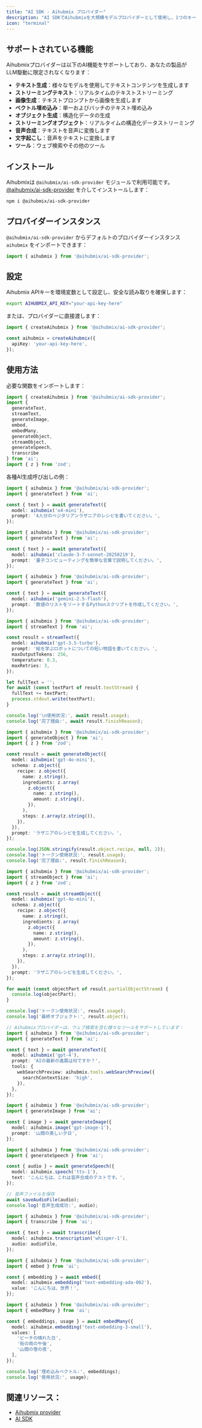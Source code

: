 ```yaml
---
title: "AI SDK - Aihubmix プロバイダー"
description: "AI SDKでAihubmixを大規模モデルプロバイダーとして使用し、1つのキーで多数のモデルにアクセスします。"
icon: "terminal"
---
```


## サポートされている機能

Aihubmixプロバイダーは以下のAI機能をサポートしており、あなたの製品がLLM駆動に限定されなくなります：

- **テキスト生成**：様々なモデルを使用してテキストコンテンツを生成します
- **ストリーミングテキスト**：リアルタイムのテキストストリーミング
- **画像生成**：テキストプロンプトから画像を生成します
- **ベクトル埋め込み**：単一およびバッチのテキスト埋め込み
- **オブジェクト生成**：構造化データの生成
- **ストリーミングオブジェクト**：リアルタイムの構造化データストリーミング
- **音声合成**：テキストを音声に変換します
- **文字起こし**：音声をテキストに変換します
- **ツール**：ウェブ検索やその他のツール

## インストール

Aihubmixは `@aihubmix/ai-sdk-provider` モジュールで利用可能です。[@aihubmix/ai-sdk-provider](https://www.npmjs.com/package/@aihubmix/ai-sdk-provider) を介してインストールします：

```bash
npm i @aihubmix/ai-sdk-provider
```

## プロバイダーインスタンス

`@aihubmix/ai-sdk-provider` からデフォルトのプロバイダーインスタンス `aihubmix` をインポートできます：

```ts
import { aihubmix } from '@aihubmix/ai-sdk-provider';
```

## 設定

Aihubmix APIキーを環境変数として設定し、安全な読み取りを確保します：

```bash
export AIHUBMIX_API_KEY="your-api-key-here"
```

または、プロバイダーに直接渡します：

```ts
import { createAihubmix } from '@aihubmix/ai-sdk-provider';

const aihubmix = createAihubmix({
  apiKey: 'your-api-key-here',
});
```

## 使用方法

必要な関数をインポートします：

```ts
import { createAihubmix } from '@aihubmix/ai-sdk-provider';
import { 
  generateText, 
  streamText, 
  generateImage, 
  embed, 
  embedMany, 
  generateObject, 
  streamObject, 
  generateSpeech, 
  transcribe 
} from 'ai';
import { z } from 'zod';
```

各種AI生成呼び出しの例：

<CodeGroup>

```ts テキスト生成
import { aihubmix } from '@aihubmix/ai-sdk-provider';
import { generateText } from 'ai';

const { text } = await generateText({
  model: aihubmix('o4-mini'),
  prompt: '4人分のベジタリアンラザニアのレシピを書いてください。',
});
```


```ts Claude モデル
import { aihubmix } from '@aihubmix/ai-sdk-provider';
import { generateText } from 'ai';

const { text } = await generateText({
  model: aihubmix('claude-3-7-sonnet-20250219'),
  prompt: '量子コンピューティングを簡単な言葉で説明してください。',
});
```


```ts Gemini モデル
import { aihubmix } from '@aihubmix/ai-sdk-provider';
import { generateText } from 'ai';

const { text } = await generateText({
  model: aihubmix('gemini-2.5-flash'),
  prompt: '数値のリストをソートするPythonスクリプトを作成してください。',
});
```


```ts ストリーミングテキスト
import { aihubmix } from '@aihubmix/ai-sdk-provider';
import { streamText } from 'ai';

const result = streamText({
  model: aihubmix('gpt-3.5-turbo'),
  prompt: '絵を学ぶロボットについての短い物語を書いてください。',
  maxOutputTokens: 256,
  temperature: 0.3,
  maxRetries: 3,
});

let fullText = '';
for await (const textPart of result.textStream) {
  fullText += textPart;
  process.stdout.write(textPart);
}

console.log('\n使用状況:', await result.usage);
console.log('完了理由:', await result.finishReason);
```


```ts オブジェクト生成
import { aihubmix } from '@aihubmix/ai-sdk-provider';
import { generateObject } from 'ai';
import { z } from 'zod';

const result = await generateObject({
  model: aihubmix('gpt-4o-mini'),
  schema: z.object({
    recipe: z.object({
      name: z.string(),
      ingredients: z.array(
        z.object({
          name: z.string(),
          amount: z.string(),
        }),
      ),
      steps: z.array(z.string()),
    }),
  }),
  prompt: 'ラザニアのレシピを生成してください。',
});

console.log(JSON.stringify(result.object.recipe, null, 2));
console.log('トークン使用状況:', result.usage);
console.log('完了理由:', result.finishReason);
```


```ts ストリーミングオブジェクト
import { aihubmix } from '@aihubmix/ai-sdk-provider';
import { streamObject } from 'ai';
import { z } from 'zod';

const result = await streamObject({
  model: aihubmix('gpt-4o-mini'),
  schema: z.object({
    recipe: z.object({
      name: z.string(),
      ingredients: z.array(
        z.object({
          name: z.string(),
          amount: z.string(),
        }),
      ),
      steps: z.array(z.string()),
    }),
  }),
  prompt: 'ラザニアのレシピを生成してください。',
});

for await (const objectPart of result.partialObjectStream) {
  console.log(objectPart);
}

console.log('トークン使用状況:', result.usage);
console.log('最終オブジェクト:', result.object);
```


```ts ツール呼び出し
// Aihubmixプロバイダーは、ウェブ検索を含む様々なツールをサポートしています：
import { aihubmix } from '@aihubmix/ai-sdk-provider';
import { generateText } from 'ai';

const { text } = await generateText({
  model: aihubmix('gpt-4'),
  prompt: 'AIの最新の進展は何ですか？',
  tools: {
    webSearchPreview: aihubmix.tools.webSearchPreview({
      searchContextSize: 'high',
    }),
  },
});
```


```ts 画像生成
import { aihubmix } from '@aihubmix/ai-sdk-provider';
import { generateImage } from 'ai';

const { image } = await generateImage({
  model: aihubmix.image('gpt-image-1'),
  prompt: '山間の美しい夕日',
});
```


```ts 音声合成
import { aihubmix } from '@aihubmix/ai-sdk-provider';
import { generateSpeech } from 'ai';

const { audio } = await generateSpeech({
  model: aihubmix.speech('tts-1'),
  text: 'こんにちは、これは音声合成のテストです。',
});

// 音声ファイルを保存
await saveAudioFile(audio);
console.log('音声生成成功:', audio);
```


```ts 文字起こし
import { aihubmix } from '@aihubmix/ai-sdk-provider';
import { transcribe } from 'ai';

const { text } = await transcribe({
  model: aihubmix.transcription('whisper-1'),
  audio: audioFile,
});
```


```ts ベクトル埋め込み
import { aihubmix } from '@aihubmix/ai-sdk-provider';
import { embed } from 'ai';

const { embedding } = await embed({
  model: aihubmix.embedding('text-embedding-ada-002'),
  value: 'こんにちは、世界！',
});
```


```ts バッチ埋め込み
import { aihubmix } from '@aihubmix/ai-sdk-provider';
import { embedMany } from 'ai';

const { embeddings, usage } = await embedMany({
  model: aihubmix.embedding('text-embedding-3-small'),
  values: [
    'ビーチの晴れた日',
    '街の雨の午後',
    '山間の雪の夜',
  ],
});

console.log('埋め込みベクトル:', embeddings);
console.log('使用状況:', usage);
```

</CodeGroup>

## 関連リソース：

- [Aihubmix provider](https://v5.ai-sdk.dev/providers/community-providers/aihubmix)
- [AI SDK](https://ai-sdk.dev/docs)
